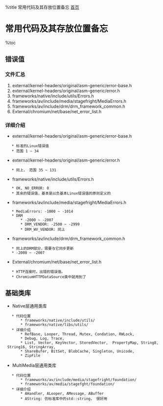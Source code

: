 %title 常用代码及其存放位置备忘
[[index|首页]]
=常用代码及其存放位置备忘=
%toc

==错误值==
===文件汇总===
# external/kernel-headers/original/asm-generic/error-base.h
# external/kernel-headers/original/asm-generic/error.h
# frameworks/native/include/utils/Errors.h
# frameworks/av/include/media/stagefright/MediaErrors.h
# frameworks/av/include/drm/drm_framework_common.h
# External/chromium/net/base/net_error_list.h

===详细介绍===
* external/kernel-headers/original/asm-generic/error-base.h
    * 标准的Linux错误值
    * 范围 1 ~ 34

* external/kernel-headers/original/asm-generic/error.h
    * 同上， 范围 35 ~ 131

* frameworks/native/include/utils/Errors.h
    * OK, NO_ERROR: 0
    * 其余的错误值，基本是以负基本Linux错误值的原则定义的

* frameworks/av/include/media/stagefright/MediaErrors.h
    * MediaErrors: -1000 ~ -1014
    * DRM
        * -2000 ~ -2007
        * DRM_VENDOR: -2500 ~ -2999
        * DRM_WV_VENDOR: 同上

* frameworks/av/include/drm/drm_framework_common.h
    * 同上的DRM部分，需要与它同步更新
    * -2000 ~ -2007

* External/chromium/net/base/net_error_list.h
    * HTTP连接时，出错的错误值。
    * ChromiumHTTPDataSource类中就用到了

==基础类库==

* Native层通用类库
    * 代码位置
        * frameworks/native/include/utils/
        * frameworks/native/libs/utils/
    * 详细介绍
        * RefBase, Looper, Thread, Mutex, Condation, RWLock, 
        * Debug, Log, Trace,
        * List, Vector, KeyVector, StoredVector,  PropertyMap, String8, String16, StringArray, 
        * ShareBufer, BitSet, BlobCache, Singleton, Unicode, 
        * ZipFile
* MultiMedia层通用类库
    * 代码位置
        * frameworks/av/include/media/stagefright/foundation/
        * frameworks/av/media/stagefght/foundation/
    * 详细介绍
        * AHandler, ALooper, AMessage, ABuffer
        * AString: 仿标准库中的std::string， 很好用
